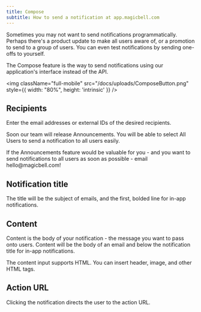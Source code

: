 ```yaml
---
title: Compose
subtitle: How to send a notification at app.magicbell.com
---
```


Sometimes you may not want to send notifications programmatically. Perhaps there's a product update to make all users aware of, or a promotion to send to a group of users. You can even test notifications by sending one-offs to yourself. 

The Compose feature is the way to send notifications using our application's interface instead of the API.

<img className="full-mobile" src="/docs/uploads/ComposeButton.png" style={{ width: "80%", height: 'intrinsic' }} />

## Recipients
Enter the email addresses or external IDs of the desired recipients. 

Soon our team will release Announcements. You will be able to select All Users to send a notification to all users easily. 

<Note>
If the Announcements feature would be valuable for you - and you want to send notifications to all users as soon as possible - email hello@magicbell.com!
</Note>

## Notification title
The title will be the subject of emails, and the first, bolded line for in-app notifications.

## Content
Content is the body of your notification - the message you want to pass onto users. Content will be the body of an email and below the notification title for in-app notifications.

The content input supports HTML. You can insert header, image, and other HTML tags.

## Action URL
Clicking the notification directs the user to the action URL.